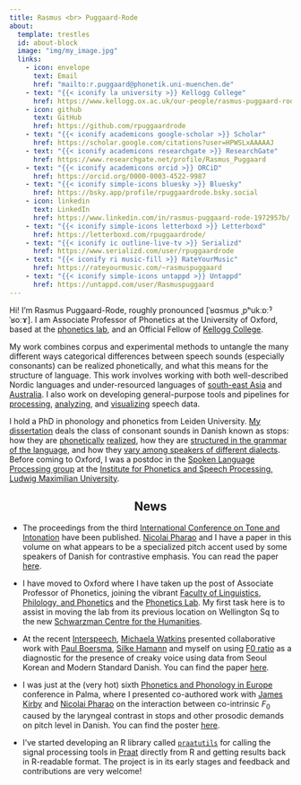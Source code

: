 ```yaml
---
title: Rasmus <br> Puggaard-Rode
about:
  template: trestles
  id: about-block
  image: "img/my_image.jpg"
  links:
    - icon: envelope
      text: Email
      href: "mailto:r.puggaard@phonetik.uni-muenchen.de"
    - text: "{{< iconify la university >}} Kellogg College"
      href: https://www.kellogg.ox.ac.uk/our-people/rasmus-puggaard-rode/
    - icon: github
      text: GitHub
      href: https://github.com/rpuggaardrode
    - text: "{{< iconify academicons google-scholar >}} Scholar"
      href: https://scholar.google.com/citations?user=HPWSLxAAAAAJ
    - text: "{{< iconify academicons researchgate >}} ResearchGate"
      href: https://www.researchgate.net/profile/Rasmus_Puggaard
    - text: "{{< iconify academicons orcid >}} ORCiD"
      href: https://orcid.org/0000-0003-4522-9987
    - text: "{{< iconify simple-icons bluesky >}} Bluesky"
      href: https://bsky.app/profile/rpuggaardrode.bsky.social
    - icon: linkedin
      text: LinkedIn
      href: https://www.linkedin.com/in/rasmus-puggaard-rode-1972957b/
    - text: "{{< iconify simple-icons letterboxd >}} Letterboxd"
      href: https://letterboxd.com/rpuggaardrode/
    - text: "{{< iconify ic outline-live-tv >}} Serializd"
      href: https://www.serializd.com/user/rpuggaardrode
    - text: "{{< iconify ri music-fill >}} RateYourMusic"
      href: https://rateyourmusic.com/~rasmuspuggaard
    - text: "{{< iconify simple-icons untappd >}} Untappd"
      href: https://untappd.com/user/Rasmuspuggaard
---
```


:::{#about-block}

Hi! I’m Rasmus Puggaard-Rode, roughly pronounced [ˈʁɑsmus ˌpʰukːɒːˀˈʁoːɤ]. 
I am Associate Professor of Phonetics at the University of Oxford, based at the [phonetics lab](https://www.phon.ox.ac.uk/){target='_blank'}, and an Official Fellow of [Kellogg College](https://www.kellogg.ox.ac.uk/){target='_blank'}. 

My work combines corpus and experimental methods to untangle the many different ways categorical differences between speech sounds (especially consonants) can be realized phonetically, and what this means for the structure of language.
This work involves working with both well-described Nordic languages and under-resourced languages of [south-east Asia](https://www.isca-archive.org/speechprosody_2024/kirby24_speechprosody.html){target='_blank'} and [Australia](https://www.isca-archive.org/speechprosody_2024/jepson24_speechprosody.html){target='_blank'}. I also work on developing general-purpose tools and pipelines for [processing](https://github.com/rpuggaardrode/getVOT){target='_blank'}, [analyzing](https://github.com/kirbyj/praatsauce/tree/new-version){target='_blank'}, and [visualizing](https://rpuggaardrode.github.io/praatpicture_manual/){target='_blank'} speech data. 

I hold a PhD in phonology and phonetics from Leiden University. [My dissertation](https://www.lotpublications.nl/stop-hey-whats-that-sound){target='_blank'} deals the class of consonant sounds in Danish known as stops: how they are [phonetically](https://doi.org/10.1016/j.wocn.2022.101191){target='_blank'} [realized](https://www.journal-labphon.org/article/id/6449/){target='_blank'}, how they are [structured in the grammar of the language](https://www.tandfonline.com/doi/full/10.1080/03740463.2021.2022866){target="_blank"}, and how they [vary among speakers of different dialects](https://www.sciencedirect.com/science/article/pii/S0095447024000603){target='_blank'}. Before coming to Oxford, I was a postdoc in the [Spoken Language Processing group](https://www.en.phonetik.uni-muenchen.de/research/research_groups/speech_processing/index.html){target='_blank'} at the [Institute for Phonetics and Speech Processing, Ludwig Maximilian University](https://www.en.phonetik.uni-muenchen.de/index.html){target="_blank"}.

:::

<h2 style='text-align: center;'>News</h2>

* The proceedings from the third [International Conference on Tone and Intonation](https://www.tai2025.org/){target='_blank'} have been published. [Nicolai Pharao](https://nors.ku.dk/ansatte/?pure=da/persons/164799){target='_blank'} and I have a paper in this volume on what appears to be a specialized pitch accent used by some speakers of Danish for contrastive emphasis. You can read the paper [here](https://www.isca-archive.org/tai_2025/pharao25_tai.html){target='_blank'}.
* I have moved to Oxford where I have taken up the post of Associate Professor of Phonetics, joining the vibrant [Faculty of Linguistics, Philology, and Phonetics](https://www.ling-phil.ox.ac.uk/){target='_blank'} and the [Phonetics Lab](https://www.phon.ox.ac.uk/){target='_blank'}. My first task here is to assist in moving the lab from its previous location on Wellington Sq to the new [Schwarzman Centre for the Humanities](https://schwarzmancentre.humanities.ox.ac.uk/){target='_blank'}.

* At the recent [Interspeech](https://www.interspeech2025.org/home){target='_blank'}, [Michaela Watkins](https://sites.google.com/view/michaelawatkins/home){target='_blank'} presented collaborative work with [Paul Boersma](https://www.fon.hum.uva.nl/paul/){target='_blank'}, [Silke Hamann](https://fon.hum.uva.nl/silke/){target='_blank'} and myself on using [F0 ratio](https://www.isca-archive.org/interspeech_2024/watkins24_interspeech.html){target='_blank'} as a diagnostic for the presence of creaky voice using data from Seoul Korean and Modern Standard Danish. You can find the paper [here](https://www.isca-archive.org/interspeech_2025/watkins25_interspeech.html){target='_blank'}.

* I was just at the (very hot) sixth [Phonetics and Phonology in Europe](https://agenda.uib.es/120122/section/52273/6th-phonetics-and-phonology-in-europe-pape-2025.html){target='_blank'} conference in Palma, where I presented co-authored work with [James Kirby](https://www.phonetik.uni-muenchen.de/~jkirby/){target='_blank'} and [Nicolai Pharao](https://nors.ku.dk/ansatte/?pure=da/persons/164799){target='_blank'} on the interaction between co-intrinsic *F*~0~ caused by the laryngeal contrast in stops and other prosodic demands on pitch level in Danish. You can find the poster [here](https://rpuggaardrode.github.io/cf0dan/pape){target='_blank'}.

* I've started developing an R library called [`praatutils`](https://github.com/rpuggaardrode/praatutils){target='_blank'} for calling the signal processing tools in [Praat](https://fon.hum.uva.nl/praat){target='_blank'} directly from R and getting results back in R-readable format. The project is in its early stages and feedback and contributions are very welcome!


<!--
* [Katie Jepson](https://languages-cultures.uq.edu.au/profile/10666/kathleen-jepson){target='_blank'}, [John Mansfield](http://langwidj.org/wp/){target='_blank'} and I are organizing a special session on the  [stylized sustained prosody](https://www.isca-archive.org/speechprosody_2024/jepson24_speechprosody.html){target='_blank'} pattern found in the narrative register of many native Australian languages. It's at this year's [Australian Linguistic Society](https://als.asn.au/Conference/2025/General){target='_blank'} meeting at the Gold Coast campus of Griffith University in December. Please get in touch if you're interested in contributing!
-->